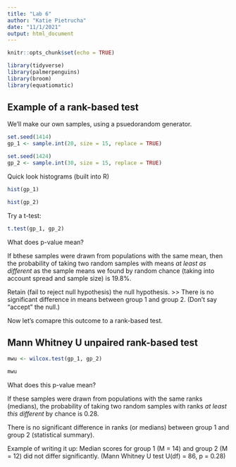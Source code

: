 ```yaml
---
title: "Lab 6"
author: "Katie Pietrucha"
date: "11/1/2021"
output: html_document
---
```


```r
knitr::opts_chunk$set(echo = TRUE)

library(tidyverse)
library(palmerpenguins)
library(broom)
library(equatiomatic)
```

## Example of a rank-based test

We'll make our own samples, using a psuedorandom generator.

```r
set.seed(1414)
gp_1 <- sample.int(20, size = 15, replace = TRUE)

set.seed(1424)
gp_2 <- sample.int(30, size = 15, replace = TRUE)
```

Quick look histograms (built into R)

```r
hist(gp_1)

hist(gp_2)
```

Try a t-test:
```r
t.test(gp_1, gp_2)
```

What does p-value mean?

If bthese samples were drawn from populations with the same mean, then the probability of taking two random samples with means *at least as different* as the sample means we found by random chance (taking into account spread and sample size) is 19.8%.

Retain (fail to reject null hypothesis) the null hypothesis. >> There is no significant difference in means between group 1 and group 2.
(Don't say "accept" the null.)

Now let's comapre this outcome to a rank-based test.

## Mann Whitney U unpaired rank-based test

```r
mwu <- wilcox.test(gp_1, gp_2)

mwu
```

What does this p-value mean? 

If these samples were drawn from populations with the same ranks (medians), the probability of taking two random samples with ranks *at least this different* by chance is 0.28.

There is no significant difference in ranks (or medians) between group 1 and group 2 (statistical summary).

Example of writing it up: Median scores for group 1 (M = 14) and group 2 (M = 12) did not differ significantly. (Mann Whitney U test U(df) = 86, p = 0.28)
